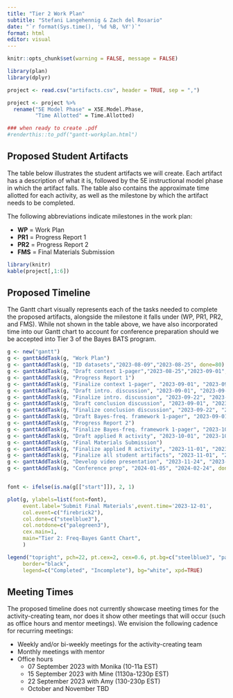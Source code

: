 ```yaml
---
title: "Tier 2 Work Plan"
subtitle: "Stefani Langehennig & Zach del Rosario"
date: "`r format(Sys.time(), '%d %B, %Y')`"
format: html
editor: visual
---
```


```r
knitr::opts_chunk$set(warning = FALSE, message = FALSE)

library(plan)
library(dplyr)

project <- read.csv("artifacts.csv", header = TRUE, sep = ",")

project <- project %>%
  rename("5E Model Phase" = X5E.Model.Phase,
         "Time Allotted" = Time.Allotted)

### when ready to create .pdf
#renderthis::to_pdf("gantt-workplan.html")

```

## Proposed Student Artifacts

The table below illustrates the student artifacts we will create. Each artifact has a description of what it is, followed by the 5E instructional model phase in which the artifact falls. The table also contains the approximate time allotted for each activity, as well as the milestone by which the artifact needs to be completed. 

The following abbreviations indicate milestones in the work plan:

- **WP** = Work Plan
- **PR1** = Progress Report 1
- **PR2** = Progress Report 2
- **FMS** = Final Materials Submission

```r
library(knitr)
kable(project[,1:6])

```

## Proposed Timeline

The Gantt chart visually represents each of the tasks needed to complete the proposed artifacts, alongside the milestone it falls under (WP, PR1, PR2, and FMS). While not shown in the table above, we have also incorporated time into our Gantt chart to account for conference preparation should we be accepted into Tier 3 of the Bayes BATS program.


```r
g <- new("gantt")
g <- ganttAddTask(g, "Work Plan")
g <- ganttAddTask(g, "ID datasets","2023-08-09","2023-08-25", done=80)
g <- ganttAddTask(g, "Draft context 1-pager","2023-08-25","2023-09-01",done=20)
g <- ganttAddTask(g, "Progress Report 1")
g <- ganttAddTask(g, "Finalize context 1-pager", "2023-09-01", "2023-09-30", done=0)
g <- ganttAddTask(g, "Draft intro. discussion", "2023-09-01", "2023-09-22", done=0)
g <- ganttAddTask(g, "Finalize intro. discussion", "2023-09-22", "2023-09-30", done=0)
g <- ganttAddTask(g, "Draft conclusion discussion", "2023-09-01", "2023-09-22", done=0)
g <- ganttAddTask(g, "Finalize conclusion discussion", "2023-09-22", "2023-09-30", done=0)
g <- ganttAddTask(g, "Draft Bayes-freq. framework 1-pager", "2023-09-01", "2023-09-30", done=0)
g <- ganttAddTask(g, "Progress Report 2")
g <- ganttAddTask(g, "Finalize Bayes-freq. framework 1-pager", "2023-10-01", "2023-10-20", done=0)
g <- ganttAddTask(g, "Draft applied R activity", "2023-10-01", "2023-10-31", done=0)
g <- ganttAddTask(g, "Final Materials Submission")
g <- ganttAddTask(g, "Finalize applied R activity", "2023-11-01", "2023-11-24", done=0)
g <- ganttAddTask(g, "Finalize all student artifacts", "2023-11-01", "2023-11-24", done=0)
g <- ganttAddTask(g, "Develop video presentation", "2023-11-24", "2023-11-30", done=0)
g <- ganttAddTask(g, "Conference prep", "2024-01-05", "2024-02-24", done=0)


font <- ifelse(is.na(g[["start"]]), 2, 1)

plot(g, ylabels=list(font=font),
     event.label='Submit Final Materials',event.time='2023-12-01',
     col.event=c("firebrick2"),
     col.done=c("steelblue3"),
     col.notdone=c("palegreen3"),
     cex.main=1,
     main="Tier 2: Freq-Bayes Gantt Chart",
     )

legend("topright", pch=22, pt.cex=2, cex=0.6, pt.bg=c("steelblue3", "palegreen3"),
     border="black",
     legend=c("Completed", "Incomplete"), bg="white", xpd=TRUE)

```


## Meeting Times
The proposed timeline does not currently showcase meeting times for the activity-creating team, nor does it show other meetings that will occur (such as office hours and mentor meetings). We envision the following cadence for recurring meetings:

- Weekly and/or bi-weekly meetings for the activity-creating team
- Monthly meetings with mentor 
- Office hours 
  - 07 September 2023 with Monika (10-11a EST)
  - 15 September 2023 with Mine (1130a-1230p EST)
  - 22 September 2023 with Amy (130-230p EST)
  - October and November TBD












